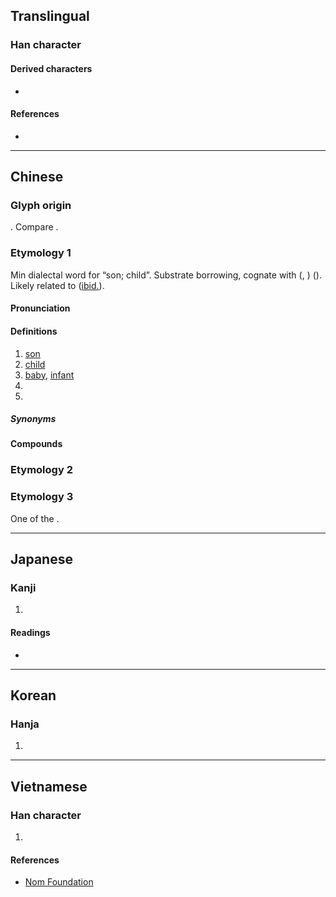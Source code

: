 {{character info/new}}
==Translingual==

===Han character===
{{Han char|rn=31|rad=囗|as=03|sn=6|four=60407|canj=WND|ids=⿴囗子}}

====Derived characters====
* {{l|mul|[[𣳲]]}}

====References====
* {{Han ref|kx=0216.240|dkj=04688|dj=0422.020|hdz=10713.070|uh=56DD|ud=22237|bh=A65F|bd=42591}}

----

==Chinese==

===Glyph origin===
{{Han etym}}
{{Han compound|囗|子|ls=i|t2=child; son}}. Compare {{zh-l|*囡}}.

===Etymology 1===
{{zh-forms|alt=仔}}
Min dialectal word for “son; child”. Substrate borrowing, cognate with {{der|zh|mkh-pro|*kuun||child, son}} ({{cog|vi|con}}, {{cog|km|កូន}}) ({{zh-ref|Schuessler, 2007}}). Likely related to {{och-l|昆|descendants}} ([[ibid.]]).

====Pronunciation====
{{zh-pron
|m=jiǎn
|c=zai2
|h=
|mb=gṳ̌ing
|md=giāng
|mn=xm,zz,tp,kh,tn,tc,hc,yl,km,mg:kiáⁿ/qz,jj,lk,sx,ph:káⁿ
|mn-t=gian2
|w=
|mc=
|oc=y
|cat=n
}}

====Definitions====
{{zh-hanzi}} {{tlb|zh|Min}}

# [[son]]
# [[child]]
# [[baby]], [[infant]]
# {{n-g|Diminutive suffix attached to nouns, equivalent to Mandarin {{zh-l|子}}.}}
# {{n-g|Diminutive suffix attached to classifiers.}}

=====Synonyms=====
{{zh-dial|兒子}}
{{zh-dial|子}}

====Compounds====
{{zh-der|查某囝|查埔囝|囝婿|病囝|丈夫囝|諸娘囝|搖囝仔歌|囝仔|囝妮|囝孫|囝命|囝旦|囝生|男囝|女囝|牛囝|犬囝|菜囝|兄弟囝|碟囝|戅囝|後生囝|弟囝|妹囝|痞囝|阿囝|囝生|褲囝|店囝|碗囝|雞囝|鴨囝|羊囝|豬囝|馬囝|樹囝|椅囝|厝囝|貓囝|賊囝|妹妹囝|婊子囝|車囝|豆囝|薰囝|爐囝|雨囝|船囝|媳婦囝|伲囝|曲蹄囝|路囝|新婦囝|舅囝|骹肚囝|竹囝|床囝|空囝|孥囝|客囝|手囝|凳囝|鞋囝|茶囝|和尚囝|耳囝|鬼囝|乖囝|命囝|敗囝|番囝|野囝|乞食囝|豆腐囝|風囝|尾囝|大囝|郎罷囝|婊囝|苦囝|討債囝|鵝囝|丫頭囝|嬌囝|巷囝|桌囝|枕頭囝|刀囝|舌囝|芽囝|鑿囝|番錢囝|錢囝|青囝|瞎囝|卒囝|韃囝|儂囝|戇囝|囝囝}}

===Etymology 2===
{{zh-see|囡|v}}

===Etymology 3===
One of the {{w|Chinese characters of Empress Wu}}.
{{zh-see|月|v}}

----

==Japanese==

===Kanji===
{{ja-kanji|grade=|rs=囗03}}

# {{defn|lang=ja|sort=囗03}}

====Readings====
* {{ja-readings|on=[[けん]] (ken), [[げん]] (gen), [[がち]] (gachi)|kun=[[こども]] (kodomo)}}

----

==Korean==

===Hanja===
{{ko-hanja|hangeul=건|rv=geon|mr=kŏn}}

# {{defn|lang=ko|sort=囗03}}

----

==Vietnamese==

===Han character===
{{vi-hantu|[[cưởng]], [[kiển]], [[niên]]|rs=囗03}}

# {{defn|lang=vi|sort=囗03}}

====References====
* [http://nomfoundation.org/common/nom_details.php?codepoint=56dd Nom Foundation]